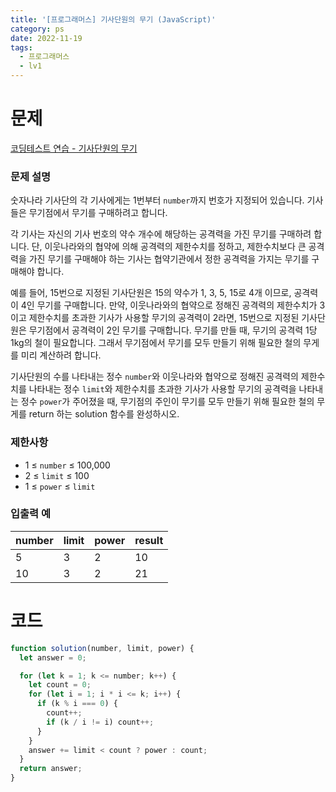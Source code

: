 ```yaml
---
title: '[프로그래머스] 기사단원의 무기 (JavaScript)'
category: ps
date: 2022-11-19
tags:
  - 프로그래머스
  - lv1
---
```


# 문제

[코딩테스트 연습 - 기사단원의 무기](https://school.programmers.co.kr/learn/courses/30/lessons/136798)

### 문제 설명

숫자나라 기사단의 각 기사에게는 1번부터 `number`까지 번호가 지정되어 있습니다. 기사들은 무기점에서 무기를 구매하려고 합니다.

각 기사는 자신의 기사 번호의 약수 개수에 해당하는 공격력을 가진 무기를 구매하려 합니다. 단, 이웃나라와의 협약에 의해 공격력의 제한수치를 정하고, 제한수치보다 큰 공격력을 가진 무기를 구매해야 하는 기사는 협약기관에서 정한 공격력을 가지는 무기를 구매해야 합니다.

예를 들어, 15번으로 지정된 기사단원은 15의 약수가 1, 3, 5, 15로 4개 이므로, 공격력이 4인 무기를 구매합니다. 만약, 이웃나라와의 협약으로 정해진 공격력의 제한수치가 3이고 제한수치를 초과한 기사가 사용할 무기의 공격력이 2라면, 15번으로 지정된 기사단원은 무기점에서 공격력이 2인 무기를 구매합니다. 무기를 만들 때, 무기의 공격력 1당 1kg의 철이 필요합니다. 그래서 무기점에서 무기를 모두 만들기 위해 필요한 철의 무게를 미리 계산하려 합니다.

기사단원의 수를 나타내는 정수 `number`와 이웃나라와 협약으로 정해진 공격력의 제한수치를 나타내는 정수 `limit`와 제한수치를 초과한 기사가 사용할 무기의 공격력을 나타내는 정수 `power`가 주어졌을 때, 무기점의 주인이 무기를 모두 만들기 위해 필요한 철의 무게를 return 하는 solution 함수를 완성하시오.

### 제한사항

- 1 ≤ `number` ≤ 100,000
- 2 ≤ `limit` ≤ 100
- 1 ≤ `power` ≤ `limit`

### 입출력 예

| number | limit | power | result |
| ------ | ----- | ----- | ------ |
| 5      | 3     | 2     | 10     |
| 10     | 3     | 2     | 21     |

# 코드

```js
function solution(number, limit, power) {
  let answer = 0;

  for (let k = 1; k <= number; k++) {
    let count = 0;
    for (let i = 1; i * i <= k; i++) {
      if (k % i === 0) {
        count++;
        if (k / i != i) count++;
      }
    }
    answer += limit < count ? power : count;
  }
  return answer;
}
```
